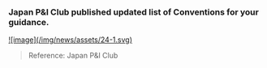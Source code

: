 ### **Japan P&I Club published updated list of Conventions for your guidance.**

<div className="news-image img-size_2">
<a target="_blanc" href="/img/news/pdf/STATUS_OF_MARITIME_CONVENTIONS_as_of_1_February_2025.pdf">
![image](/img/news/assets/24-1.svg)
</a>
</div>

> Reference: Japan P&I Club